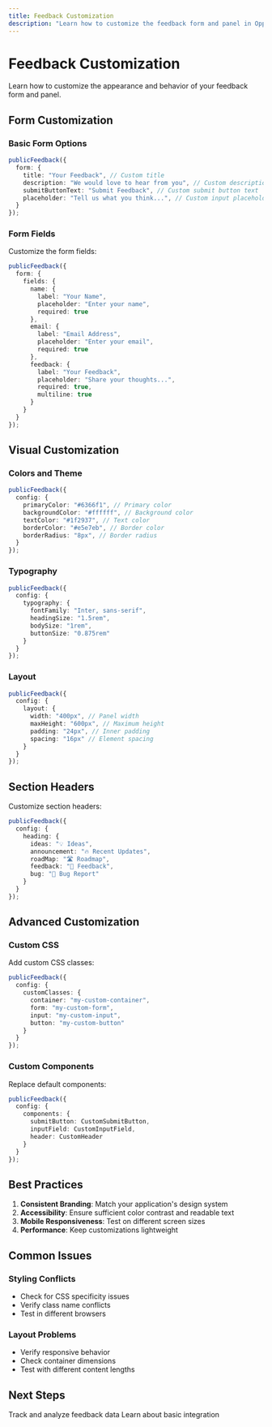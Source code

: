 ```yaml
---
title: Feedback Customization
description: "Learn how to customize the feedback form and panel in Oppla"
---
```


# Feedback Customization

Learn how to customize the appearance and behavior of your feedback form and panel.

## Form Customization

### Basic Form Options

```typescript
publicFeedback({
  form: {
    title: "Your Feedback", // Custom title
    description: "We would love to hear from you", // Custom description
    submitButtonText: "Submit Feedback", // Custom submit button text
    placeholder: "Tell us what you think...", // Custom input placeholder
  }
});
```

### Form Fields

Customize the form fields:

```typescript
publicFeedback({
  form: {
    fields: {
      name: {
        label: "Your Name",
        placeholder: "Enter your name",
        required: true
      },
      email: {
        label: "Email Address",
        placeholder: "Enter your email",
        required: true
      },
      feedback: {
        label: "Your Feedback",
        placeholder: "Share your thoughts...",
        required: true,
        multiline: true
      }
    }
  }
});
```

## Visual Customization

### Colors and Theme

```typescript
publicFeedback({
  config: {
    primaryColor: "#6366f1", // Primary color
    backgroundColor: "#ffffff", // Background color
    textColor: "#1f2937", // Text color
    borderColor: "#e5e7eb", // Border color
    borderRadius: "8px", // Border radius
  }
});
```

### Typography

```typescript
publicFeedback({
  config: {
    typography: {
      fontFamily: "Inter, sans-serif",
      headingSize: "1.5rem",
      bodySize: "1rem",
      buttonSize: "0.875rem"
    }
  }
});
```

### Layout

```typescript
publicFeedback({
  config: {
    layout: {
      width: "400px", // Panel width
      maxHeight: "600px", // Maximum height
      padding: "24px", // Inner padding
      spacing: "16px" // Element spacing
    }
  }
});
```

## Section Headers

Customize section headers:

```typescript
publicFeedback({
  config: {
    heading: {
      ideas: "💡 Ideas",
      announcement: "🔥 Recent Updates",
      roadMap: "🛣️ Roadmap",
      feedback: "📝 Feedback",
      bug: "🐛 Bug Report"
    }
  }
});
```

## Advanced Customization

### Custom CSS

Add custom CSS classes:

```typescript
publicFeedback({
  config: {
    customClasses: {
      container: "my-custom-container",
      form: "my-custom-form",
      input: "my-custom-input",
      button: "my-custom-button"
    }
  }
});
```

### Custom Components

Replace default components:

```typescript
publicFeedback({
  config: {
    components: {
      submitButton: CustomSubmitButton,
      inputField: CustomInputField,
      header: CustomHeader
    }
  }
});
```

## Best Practices

1. **Consistent Branding**: Match your application's design system
2. **Accessibility**: Ensure sufficient color contrast and readable text
3. **Mobile Responsiveness**: Test on different screen sizes
4. **Performance**: Keep customizations lightweight

## Common Issues

### Styling Conflicts

- Check for CSS specificity issues
- Verify class name conflicts
- Test in different browsers

### Layout Problems

- Verify responsive behavior
- Check container dimensions
- Test with different content lengths

## Next Steps

<CardGroup cols={2}>
  <Card
    title="Analytics"
    icon="chart-line"
    href="/feedback/analytics"
  >
    Track and analyze feedback data
  </Card>
  <Card
    title="Integration"
    icon="code"
    href="/feedback/overview"
  >
    Learn about basic integration
  </Card>
</CardGroup> 